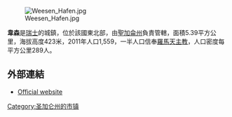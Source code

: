 [[Image:Weesen_Hafen.jpg|right]]

'''韋森'''是[[瑞士|瑞士]]的城鎮，位於該國東北部，由[[聖加侖州|聖加侖州]]負責管轄，面積5.39平方公里，海拔高度423米，2011年人口1,559，一半人口信奉[[羅馬天主教|羅馬天主教]]，人口密度每平方公里289人。

==外部連結==
* [http://www.weesen.ch Official website] {{Wayback|url=http://www.weesen.ch/ |date=20090401002046 }} {{de icon}}

{{Switzerland-geo-stub}}
[[Category:圣加仑州的市镇|Category:圣加仑州的市镇]]